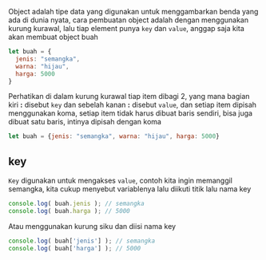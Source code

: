 Object adalah tipe data yang digunakan untuk menggambarkan benda yang ada di dunia nyata, cara pembuatan object adalah dengan menggunakan kurung kurawal, lalu tiap element punya `key` dan `value`, anggap saja kita akan membuat object buah

```js
let buah = {
  jenis: "semangka",
  warna: "hijau",
  harga: 5000
}
```

Perhatikan di dalam kurung kurawal tiap item dibagi 2, yang mana bagian kiri **:** disebut `key` dan sebelah kanan **:** disebut `value`, dan setiap item dipisah menggunakan koma, setiap item tidak harus dibuat baris sendiri, bisa juga dibuat satu baris, intinya dipisah dengan koma

```js
let buah = {jenis: "semangka", warna: "hijau", harga: 5000}
```

## key

`Key` digunakan untuk mengakses `value`, contoh kita ingin memanggil semangka, kita cukup menyebut variablenya lalu diikuti titik lalu nama key

```js
console.log( buah.jenis ); // semangka
console.log( buah.harga ); // 5000
```

Atau menggunakan kurung siku dan diisi nama key

```js
console.log( buah['jenis'] ); // semangka
console.log( buah['harga'] ); // 5000
```